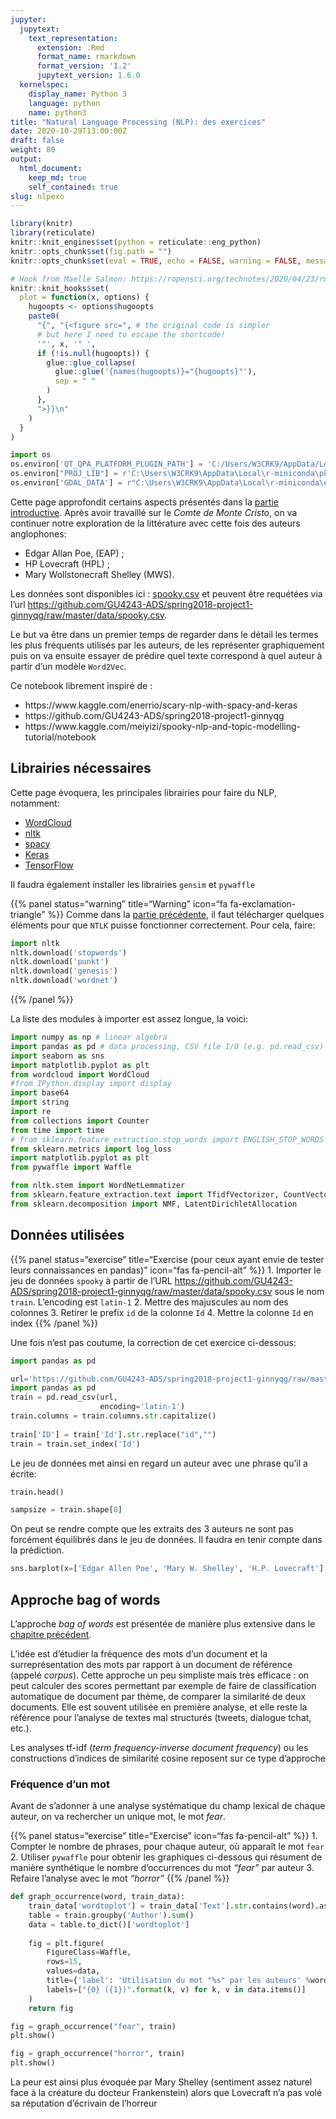```yaml
---
jupyter:
  jupytext:
    text_representation:
      extension: .Rmd
      format_name: rmarkdown
      format_version: '1.2'
      jupytext_version: 1.6.0
  kernelspec:
    display_name: Python 3
    language: python
    name: python3
title: "Natural Language Processing (NLP): des exercices"
date: 2020-10-29T13:00:00Z
draft: false
weight: 80
output: 
  html_document:
    keep_md: true
    self_contained: true
slug: nlpexo
---
```


```r
library(knitr)  
library(reticulate)  
knitr::knit_engines$set(python = reticulate::eng_python)
knitr::opts_chunk$set(fig.path = "")
knitr::opts_chunk$set(eval = TRUE, echo = FALSE, warning = FALSE, message = FALSE)

# Hook from Maelle Salmon: https://ropensci.org/technotes/2020/04/23/rmd-learnings/
knitr::knit_hooks$set(
  plot = function(x, options) {
    hugoopts <- options$hugoopts
    paste0(
      "{", "{<figure src=", # the original code is simpler
      # but here I need to escape the shortcode!
      '"', x, '" ',
      if (!is.null(hugoopts)) {
        glue::glue_collapse(
          glue::glue('{names(hugoopts)}="{hugoopts}"'),
          sep = " "
        )
      },
      ">}}\n"
    )
  }
)

```

```python
import os
os.environ['QT_QPA_PLATFORM_PLUGIN_PATH'] = 'C:/Users/W3CRK9/AppData/Local/r-miniconda/envs/r-reticulate/Library/plugins/platforms'
os.environ["PROJ_LIB"] = r'C:\Users\W3CRK9\AppData\Local\r-miniconda\pkgs\proj4-4.9.3-hfa6e2cd_9\Library\share'
os.environ['GDAL_DATA'] = r"C:\Users\W3CRK9\AppData\Local\r-miniconda\envs\r-reticulate\Library\share\gdal"
```



Cette page approfondit certains aspects présentés dans la
[partie introductive](#nlp). Après avoir travaillé sur le
*Comte de Monte Cristo*, on va continuer notre exploration de la littérature
avec cette fois des auteurs anglophones:

* Edgar Allan Poe, (EAP) ;
* HP Lovecraft (HPL) ;
* Mary Wollstonecraft Shelley (MWS).

Les données sont disponibles ici : [spooky.csv](https://github.com/GU4243-ADS/spring2018-project1-ginnyqg/blob/master/data/spooky.csv) et peuvent être requétées via l'url 
<https://github.com/GU4243-ADS/spring2018-project1-ginnyqg/raw/master/data/spooky.csv>.

Le but va être dans un premier temps de regarder dans le détail les termes les plus fréquents utilisés par les auteurs, de les représenter graphiquement puis on va ensuite essayer de prédire quel texte correspond à quel auteur à partir d'un modèle `Word2Vec`.


Ce notebook librement inspiré de  : 

* https://www.kaggle.com/enerrio/scary-nlp-with-spacy-and-keras
* https://github.com/GU4243-ADS/spring2018-project1-ginnyqg
* https://www.kaggle.com/meiyizi/spooky-nlp-and-topic-modelling-tutorial/notebook

## Librairies nécessaires

Cette page évoquera, les principales librairies pour faire du NLP, notamment: 

* [WordCloud](https://github.com/amueller/word_cloud)
* [nltk](https://www.nltk.org/)
* [spacy](https://spacy.io/)
* [Keras](https://keras.io/)
* [TensorFlow](https://www.tensorflow.org/)

Il faudra également installer les librairies `gensim` et `pywaffle`

{{% panel status="warning" title="Warning" icon="fa fa-exclamation-triangle" %}}
Comme dans la [partie précédente](#nlp), il faut télécharger quelques éléments pour que `NTLK` puisse fonctionner correctement. Pour cela, faire:

~~~python
import nltk
nltk.download('stopwords')
nltk.download('punkt')
nltk.download('genesis')
nltk.download('wordnet')
~~~
{{% /panel %}}


La liste des modules à importer est assez longue, la voici:

```python
import numpy as np # linear algebra
import pandas as pd # data processing, CSV file I/O (e.g. pd.read_csv)
import seaborn as sns
import matplotlib.pyplot as plt
from wordcloud import WordCloud
#from IPython.display import display
import base64
import string
import re
from collections import Counter
from time import time
# from sklearn.feature_extraction.stop_words import ENGLISH_STOP_WORDS as stopwords
from sklearn.metrics import log_loss
import matplotlib.pyplot as plt
from pywaffle import Waffle

from nltk.stem import WordNetLemmatizer
from sklearn.feature_extraction.text import TfidfVectorizer, CountVectorizer
from sklearn.decomposition import NMF, LatentDirichletAllocation
```

## Données utilisées

{{% panel status="exercise" title="Exercise (pour ceux ayant envie de tester leurs connaissances en pandas)" icon="fas fa-pencil-alt" %}}
1. Importer le jeu de données `spooky` à partir de l'URL <https://github.com/GU4243-ADS/spring2018-project1-ginnyqg/raw/master/data/spooky.csv> sous le nom `train`. L'encoding est `latin-1`
2. Mettre des majuscules au nom des colonnes
3. Retirer le prefix `id` de la colonne `Id`
4. Mettre la colonne `Id` en index
{{% /panel %}}

Une fois n'est pas coutume, la correction de cet exercice ci-dessous:

```python
import pandas as pd

url='https://github.com/GU4243-ADS/spring2018-project1-ginnyqg/raw/master/data/spooky.csv'
import pandas as pd
train = pd.read_csv(url,
                    encoding='latin-1')
train.columns = train.columns.str.capitalize()
                    
train['ID'] = train['Id'].str.replace("id","")
train = train.set_index('Id')
```

Le jeu de données met ainsi en regard un auteur avec une phrase qu'il a écrite:

```python
train.head()
```

```python
sampsize = train.shape[0]
```


On peut se rendre compte que les extraits des 3 auteurs ne sont pas forcément équilibrés dans le jeu de données. Il faudra en tenir compte dans la prédiction. 

```python
sns.barplot(x=['Edgar Allen Poe', 'Mary W. Shelley', 'H.P. Lovecraft'], y=train['Author'].value_counts())
```


## Approche bag of words

L'approche *bag of words* est présentée de
manière plus extensive dans le [chapitre précédent](#nlp).

L'idée est d'étudier la fréquence des mots d'un document et la surreprésentation des mots par rapport à un document de référence (appelé *corpus*). Cette approche un peu simpliste mais très efficace : on peut calculer des scores permettant par exemple de faire de classification automatique de document par thème, de comparer la similarité de deux documents. Elle est souvent utilisée en première analyse, et elle reste la référence pour l'analyse de textes mal structurés (tweets, dialogue tchat, etc.). 

Les analyses tf-idf (*term frequency-inverse document frequency*) ou les
constructions d'indices de similarité cosine reposent sur ce type d'approche

### Fréquence d'un mot

Avant de s'adonner à une analyse systématique du champ lexical de chaque
auteur, on va rechercher un unique mot, le mot *fear*. 


{{% panel status="exercise" title="Exercise" icon="fas fa-pencil-alt" %}}
1. Compter le nombre de phrases, pour chaque auteur, où apparaît le mot `fear`
2. Utiliser `pywaffle` pour obtenir les graphiques ci-dessous qui résument
de manière synthétique le nombre d'occurrences du mot *"fear"* par auteur
3. Refaire l'analyse avec le mot *"horror"*
{{% /panel %}}

```python
def graph_occurrence(word, train_data):
    train_data['wordtoplot'] = train_data['Text'].str.contains(word).astype(int)
    table = train.groupby('Author').sum()
    data = table.to_dict()['wordtoplot']
    
    fig = plt.figure(
        FigureClass=Waffle, 
        rows=15, 
        values=data, 
        title={'label': 'Utilisation du mot "%s" par les auteurs' %word, 'loc': 'left'},
        labels=["{0} ({1})".format(k, v) for k, v in data.items()]
    )
    return fig

```

```python
fig = graph_occurrence("fear", train)
plt.show()
```

```python
fig = graph_occurrence("horror", train)
plt.show()
```


La peur est ainsi plus évoquée par Mary Shelley
(sentiment assez naturel face à la créature du docteur Frankenstein) alors
que Lovecraft n'a pas volé sa réputation d'écrivain de l'horreur


